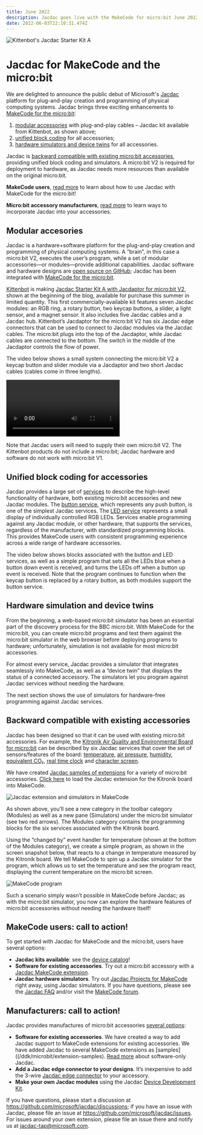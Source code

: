 ```yaml
---
title: June 2022
description: Jacdac goes live with the MakeCode for micro:bit June 2022 update!
date: 2022-06-03T22:10:31.474Z
---
```


![Kittenbot's Jacdac Starter Kit A](./JacdacBlogHeaderJune2022.jpg)
# Jacdac for MakeCode and the micro:bit

We are delighted to announce the public debut of Microsoft's [Jacdac](https://aka.ms/jacdac) platform  for plug-and-play creation and programming of physical computing systems.  Jacdac brings three exciting enhancements to [MakeCode for the micro:bit](/clients/makecode):

1.	[modular accessories](#modular-accesories) with plug-and-play cables – Jacdac kit available from Kittenbot, as shown above;
2.	[unified block coding](#unified-block-coding-for-accessories) for all accessories; 
3.	[hardware simulators and device twins](#hardware-simulation-and-device-twins) for all accessories.

Jacdac is [backward compatible with existing micro:bit accessories](#backward-compatible-with-existing-accessories), 
providing unified block coding and simulators. A micro:bit V2 is required for deployment to hardware, as Jacdac needs more resources than available on the original micro:bit. 

**MakeCode users**, [read more](#makecode-users-call-to-action) to learn about how to use Jacdac with MakeCode for the micro:bit!

**Micro:bit accessory manufacturers**, [read more](#manufacturers-call-to-action) to learn ways to incorporate Jacdac into your accessories. 

## Modular accesories

Jacdac is a hardware+software platform for the plug-and-play creation and programming of physical computing systems. A “brain”, in this case a micro:bit V2, executes the user’s program, while a set of modular accessories—or modules—provide additional capabilities. Jacdac software and hardware designs are [open source on GitHub](/github/); Jacdac has been integrated with [MakeCode for the micro:bit](/clients/makecode).

[Kittenbot](https:/www.kittenbot.cc) is making [Jacdac Starter Kit A with Jacdaptor for micro:bit V2](/devices/kittenbot/jacdacstarterkitawithjacdaptorformicrobitv2v10/), shown at the beginning of the blog, available for purchase this summer in limited quantity. This first commercially-available kit features seven Jacdac modules: an RGB ring, a rotary button, two keycap buttons, a slider, a light sensor, and a magnet sensor. It also includes five Jacdac cables and a Jacdac hub.  Kittenbot’s Jacdaptor for the micro:bit V2 has six Jacdac edge connectors that can be used to connect to Jacdac modules via the Jacdac cables. The micro:bit plugs into the top of the Jacdaptor, while Jacdac cables are connected to the bottom.  The switch in the middle of the Jacdaptor controls the flow of power.

The video below shows a small system connecting the micro:bit V2 a keycap button and slider module via a Jacdaptor and two short Jacdac cables (cables come in three lengths).

<Video
    label="Starting simulators in the device dashboard"
    src="dashboard-simulators"
/>

Note that Jacdac users will need to supply their own micro:bit V2. The Kittenbot products do not include a micro:bit; Jacdac hardware and software do not work with micro:bit V1.

## Unified block coding for accessories

Jacdac provides a large set of [services](/services) to describe the high-level functionality of hardware, both existing micro:bit accessories and new Jacdac modules.  The [button service](/services/button), which represents any push button, is one of the simplest Jacdac services. The [LED service](/services/led) represents a small display of individually controlled RGB LEDs. Services enable programming against any Jacdac module, or other hardware, that supports the services, regardless of the manufacturer, with standardized programming blocks. This provides MakeCode users with consistent programming experience across a wide range of hardware accessories. 

The video below shows blocks associated with the button and LED services, as well as a simple program that sets all the LEDs blue when a button down event is received, and turns the LEDs off when a button up event is received. Note that the program continues to function when the keycap button is replaced by a rotary button, as both modules support the button service.  

## Hardware simulation and device twins

From the beginning, a web-based micro:bit simulator has been an essential part of the discovery process for the BBC micro:bit. With MakeCode for the micro:bit, you can create micro:bit programs and test them against the micro:bit simulator in the web browser before deploying programs to hardware; unfortunately, simulation is not available for most micro:bit accessories. 

For almost every service, Jacdac provides a simulator that integrates seamlessly into MakeCode, as well as a “device twin” that displays the status of a connected accessory.  The simulators let you program against Jacdac services without needing the hardware.

The next section shows the use of simulators for hardware-free programming against Jacdac services.

## Backward compatible with existing accessories

Jacdac has been designed so that it can be used with existing micro:bit accessories. For example, the [Kitronik Air Quality and Environmental Board for micro:bit](https://kitronik.co.uk/products/5674-kitronik-air-quality-board-for-bbc-micro-bit) can be described by six Jacdac services that cover the set of sensors/features of the board: [temperature](/services/temperature), [air pressure](/services/airpressure), [humidity](/services/humidity), [equivalent CO₂](/services/eco2), [real time clock](/services/realtimeclock) and [character screen](/services/characterscreen). 

We have created [Jacdac samples of extensions](/ddk/microbit/extension-samples/) for a variety of micro:bit accessories. [Click here](https://makecode.microbit.org/beta#pub:github:pelikhan/pxt-kitronik-air-quality/jacdac) to load the Jacdac extension for the Kitronik board into MakeCode. 

![Jacdac extension and simulators in MakeCode](./JacdacExtension.png)

As shown above, you’ll see a new category in the toolbar category (Modules) as well as a new pane (Simulators) under the micro:bit simulator (see two red arrows).  The Modules category contains the programming blocks for the six services associated with the Kitronik board. 

Using the “changed by” event handler for temperature (shown at the bottom of the Modules category), we create a simple program, as shown in the screen snapshot below, that reacts to a change in temperature measured by the Kitronik board. We tell MakeCode to spin up a Jacdac simulator for the program, which allows us to set the temperature and see the program react, displaying the current temperature on the micro:bit screen. 

![MakeCode program](./JacdacMakeCodeProgram.png)

Such a scenario simply wasn’t possible in MakeCode before Jacdac; as with the micro:bit simulator, you now can explore the hardware features of micro:bit accessories without needing the hardware itself!

## MakeCode users: call to action!

To get started with Jacdac for MakeCode and the micro:bit, users have several options:
-	**Jacdac kits available**: see the [device catalog](/devices)!
-	**Software for existing accessories**. Try out a micro:bit accessory with a [Jacdac MakeCode extension](/ddk/microbit/extension-samples).
-	**Jacdac hardware simulators**. Try out [Jacdac Projects for MakeCode](/clients/makecode/projects) right away, using Jacdac simulators.
If you have questions, please see the [Jacdac FAQ](/faq) and/or visit the [MakeCode forum](https://forum.makecode.com/c/jacdac/59).

## Manufacturers: call to action!

Jacdac provides manufactures of micro:bit accessories [several options](/ddk/microbit):
- **Software for existing accessories**. We have created a way to add Jacdac support to MakeCode extensions for existing accessories.  We have added Jacdac to several MakeCode extensions as [samples]((/ddk/microbit/extension-samples).  [Read more](/ddk/microbit/software-only-accessory/) about software-only Jacdac.
- **Add a Jacdac edge connector to your designs**. It’s inexpensive to add the 3-wire [Jacdac edge connector](/ddk/microbit/#low-powered-physical-connector) to your accessory.	
- **Make your own Jacdac modules** using the Jacdac [Device Development Kit](/ddk).

If you have questions, please start a discussion at https://github.com/microsoft/jacdac/discussions; if you have an issue with Jacdac, please file an issue at https://github.com/microsoft/jacdac/issues. For issues around your own extension, please file an issue there and notify us at jacdac-tap@microsoft.com.  
